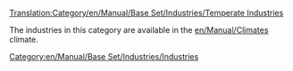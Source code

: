 [[Translation:Category/en/Manual/Base Set/Industries/Temperate Industries]]


The industries in this category are available in the [[en/Manual/Climates]] climate.

[[Category:en/Manual/Base Set/Industries/Industries]]